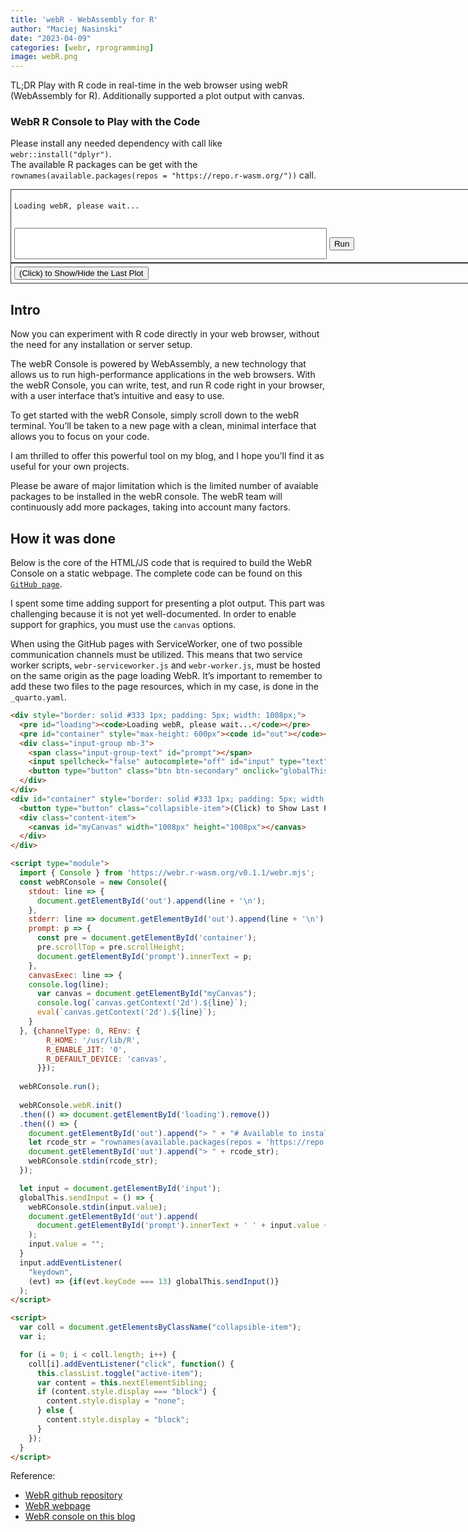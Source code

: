 ```yaml
---
title: 'webR - WebAssembly for R'
author: "Maciej Nasinski"
date: "2023-04-09"
categories: [webr, rprogramming]
image: webR.png
---
```


TL;DR Play with R code in real-time in the web browser using webR (WebAssembly for R). Additionally supported a plot output with canvas.

### WebR R Console to Play with the Code

Please install any needed dependency with call like `webr::install("dplyr")`.  
The available R packages can be get with the `rownames(available.packages(repos = "https://repo.r-wasm.org/"))` call.  

```{=html}
<div style="border: solid #333 1px; padding: 5px; width: 1100px;">
  <pre id="loading"><code>Loading webR, please wait...</code></pre>
  <pre id="container" style="max-height: 600px"><code id="out"></code></pre>
  <div class="input-group mb-3">
    <span class="input-group-text" id="prompt"></span>
    <input spellcheck="false" autocomplete="off" id="input" type="text" style="width:500px;height:50px;">
    <button type="button" class="btn btn-secondary" onclick="globalThis.sendInput()" id="run">Run</button>
  </div>
</div>
<div id="container" style="border: solid #333 1px; padding: 5px; width: 1100px;">
  <button type="button" class="collapsible-item">(Click) to Show/Hide the Last Plot</button>
  <div class="content-item">
    <canvas id="myCanvas" width="1008px" height="1008px"></canvas>
  </div>
</div>

<script type="module">
  import { Console } from 'https://webr.r-wasm.org/v0.1.1/webr.mjs';
  const webRConsole = new Console({
    stdout: line => {
      document.getElementById('out').append(line + '\n');
    },
    stderr: line => document.getElementById('out').append(line + '\n'),
    prompt: p => {
      const pre = document.getElementById('container');
      pre.scrollTop = pre.scrollHeight; 
      document.getElementById('prompt').innerText = p;
    },
    canvasExec: line => {
    console.log(line);
      var canvas = document.getElementById("myCanvas");
      console.log(`canvas.getContext('2d').${line}`);
      eval(`canvas.getContext('2d').${line}`);
    }
  }, {channelType: 0, REnv: {
        R_HOME: '/usr/lib/R',
        R_ENABLE_JIT: '0',
        R_DEFAULT_DEVICE: 'canvas',
      }});
  
  webRConsole.run();
  
  webRConsole.webR.init()
  .then(() => document.getElementById('loading').remove())
  .then(() => {
    document.getElementById('out').append("> " + "# Available to install R packages \n");
    let rcode_str = "rownames(available.packages(repos = 'https://repo.r-wasm.org/'))\n";
    document.getElementById('out').append("> " + rcode_str);
    webRConsole.stdin(rcode_str);
  });

  let input = document.getElementById('input');
  globalThis.sendInput = () => {
    webRConsole.stdin(input.value);
    document.getElementById('out').append(
      document.getElementById('prompt').innerText + ' ' + input.value + '\n'
    );
    input.value = "";
  }
  input.addEventListener(
    "keydown",
    (evt) => {if(evt.keyCode === 13) globalThis.sendInput()}
  );
</script>

<script>
  var coll = document.getElementsByClassName("collapsible-item");
  var i;

  for (i = 0; i < coll.length; i++) {
    coll[i].addEventListener("click", function() {
      this.classList.toggle("active-item");
      var content = this.nextElementSibling;
      if (content.style.display === "block") {
        content.style.display = "none";
      } else {
        content.style.display = "block";
      }
    });
  }
</script>
```

## Intro

Now you can experiment with R code directly in your web browser, without the need for any installation or server setup.

The webR Console is powered by WebAssembly, a new technology that allows us to run high-performance applications in the web browsers. With the webR Console, you can write, test, and run R code right in your browser, with a user interface that's intuitive and easy to use.

To get started with the webR Console, simply scroll down to the webR terminal. You'll be taken to a new page with a clean, minimal interface that allows you to focus on your code.

I am thrilled to offer this powerful tool on my blog, and I hope you'll find it as useful for your own projects.

Please be aware of major limitation which is the limited number of avaiable packages to be installed in the webR console.
The webR team will continuously add more packages, taking into account many factors.

## How it was done

Below is the core of the HTML/JS code that is required to build the WebR Console on a static webpage. 
The complete code can be found on this [`GitHub page`](https://github.com/Polkas/polkas.github.io/tree/master/posts/webr).

I spent some time adding support for presenting a plot output. This part was challenging because it is not yet well-documented. In order to enable support for graphics, you must use the `canvas` options.

When using the GitHub pages with ServiceWorker, one of two possible communication channels must be utilized. This means that two service worker scripts, `webr-serviceworker.js` and `webr-worker.js`, must be hosted on the same origin as the page loading WebR. It's important to remember to add these two files to the page resources, which in my case, is done in the `_quarto.yaml`.

```html
<div style="border: solid #333 1px; padding: 5px; width: 1008px;">
  <pre id="loading"><code>Loading webR, please wait...</code></pre>
  <pre id="container" style="max-height: 600px"><code id="out"></code></pre>
  <div class="input-group mb-3">
    <span class="input-group-text" id="prompt"></span>
    <input spellcheck="false" autocomplete="off" id="input" type="text" style="width:500px;height:50px;">
    <button type="button" class="btn btn-secondary" onclick="globalThis.sendInput()" id="run">Run</button>
  </div>
</div>
<div id="container" style="border: solid #333 1px; padding: 5px; width: 1008px;">
  <button type="button" class="collapsible-item">(Click) to Show Last Plot</button>
  <div class="content-item">
    <canvas id="myCanvas" width="1008px" height="1008px"></canvas>
  </div>
</div>

<script type="module">
  import { Console } from 'https://webr.r-wasm.org/v0.1.1/webr.mjs';
  const webRConsole = new Console({
    stdout: line => {
      document.getElementById('out').append(line + '\n');
    },
    stderr: line => document.getElementById('out').append(line + '\n'),
    prompt: p => {
      const pre = document.getElementById('container');
      pre.scrollTop = pre.scrollHeight; 
      document.getElementById('prompt').innerText = p;
    },
    canvasExec: line => {
    console.log(line);
      var canvas = document.getElementById("myCanvas");
      console.log(`canvas.getContext('2d').${line}`);
      eval(`canvas.getContext('2d').${line}`);
    }
  }, {channelType: 0, REnv: {
        R_HOME: '/usr/lib/R',
        R_ENABLE_JIT: '0',
        R_DEFAULT_DEVICE: 'canvas',
      }});
  
  webRConsole.run();
  
  webRConsole.webR.init()
  .then(() => document.getElementById('loading').remove())
  .then(() => {
    document.getElementById('out').append("> " + "# Available to install R packages \n");
    let rcode_str = "rownames(available.packages(repos = 'https://repo.r-wasm.org/'))\n";
    document.getElementById('out').append("> " + rcode_str);
    webRConsole.stdin(rcode_str);
  });

  let input = document.getElementById('input');
  globalThis.sendInput = () => {
    webRConsole.stdin(input.value);
    document.getElementById('out').append(
      document.getElementById('prompt').innerText + ' ' + input.value + '\n'
    );
    input.value = "";
  }
  input.addEventListener(
    "keydown",
    (evt) => {if(evt.keyCode === 13) globalThis.sendInput()}
  );
</script>

<script>
  var coll = document.getElementsByClassName("collapsible-item");
  var i;

  for (i = 0; i < coll.length; i++) {
    coll[i].addEventListener("click", function() {
      this.classList.toggle("active-item");
      var content = this.nextElementSibling;
      if (content.style.display === "block") {
        content.style.display = "none";
      } else {
        content.style.display = "block";
      }
    });
  }
</script>
```

Reference:

- [WebR github repository](https://github.com/r-wasm/webr)
- [WebR webpage](https://docs.r-wasm.org/webr/latest/)
- [WebR console on this blog](https://polkas.github.io/rconsole.html)
